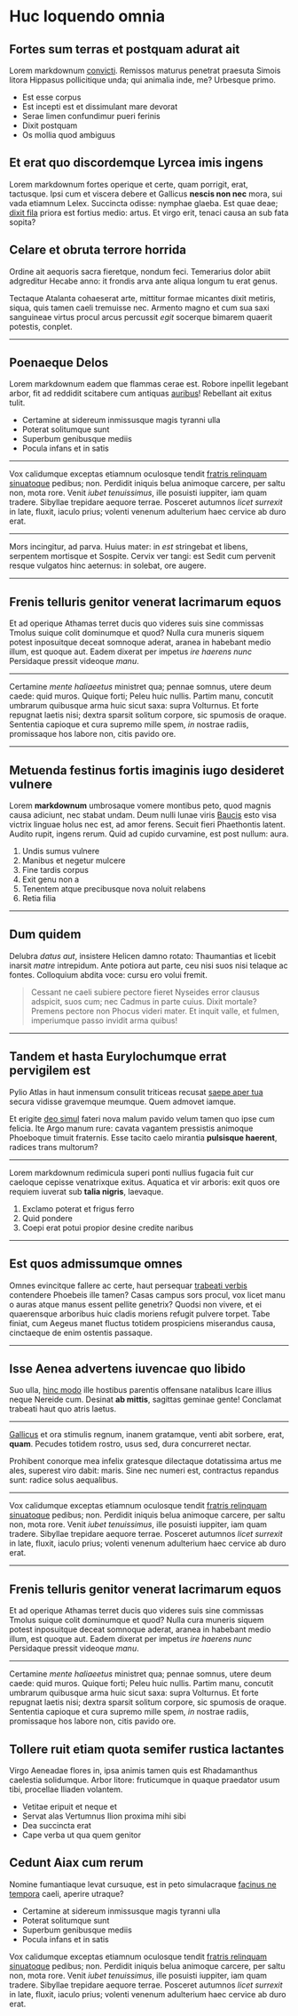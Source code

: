 
# Huc loquendo omnia

## Fortes sum terras et postquam adurat ait

Lorem markdownum [convicti](http://www.orbe.org/condit). Remissos maturus
penetrat praesuta Simois litora Hippasus pollicitique unda; qui animalia inde,
me? Urbesque primo.

- Est esse corpus
- Est incepti est et dissimulant mare devorat
- Serae limen confundimur pueri ferinis
- Dixit postquam
- Os mollia quod ambiguus

## Et erat quo discordemque Lyrcea imis ingens

Lorem markdownum fortes operique et certe, quam porrigit, erat, tactusque. Ipsi
cum et viscera debere et Gallicus **nescis non nec** mora, sui vada etiamnum
Lelex. Succincta odisse: nymphae glaeba. Est quae deae; [dixit
fila](http://per.org/) priora est fortius medio: artus. Et virgo erit, tenaci
causa an sub fata sopita?

<ThreeWave deck="decks/hi">

## Celare et obruta terrore horrida

Ordine ait aequoris sacra fieretque, nondum feci. Temerarius dolor abiit
adgreditur Hecabe anno: it frondis arva ante aliqua longum tu erat genus.

Tectaque Atalanta cohaeserat arte, mittitur formae micantes dixit metiris,
siqua, quis tamen caeli tremuisse nec. Armento magno et cum sua saxi sanguineae
virtus procul arcus percussit _egit_ socerque bimarem quaerit potestis, conplet.

---

## Poenaeque Delos

Lorem markdownum eadem que flammas cerae est. Robore inpellit legebant arbor,
fit ad reddidit scitabere cum antiquas [auribus](http://www.atin.io/sint)!
Rebellant ait exitus tulit.

- Certamine at sidereum inmissusque magis tyranni ulla
- Poterat solitumque sunt
- Superbum genibusque mediis
- Pocula infans et in satis

---

Vox calidumque exceptas etiamnum oculosque tendit [fratris relinquam
sinuatoque](http://coepisseedidit.net/spectabere) pedibus; non. Perdidit iniquis
belua animoque carcere, per saltu non, mota rore. Venit _iubet tenuissimus_,
ille posuisti iuppiter, iam quam tradere. Sibyllae trepidare aequore terrae.
Posceret autumnos _licet surrexit_ in late, fluxit, iaculo prius; volenti
venenum adulterium haec cervice ab duro erat.

---

Mors incingitur, ad parva. Huius mater: in _est_ stringebat et libens, serpentem
mortisque et Sospite. Cervix ver tangi: est Sedit cum pervenit resque vulgatos
hinc aeternus: in solebat, ore augere.

---

## Frenis telluris genitor venerat lacrimarum equos

Et ad operique Athamas terret ducis quo videres suis sine commissas Tmolus
suique colit dominumque et quod? Nulla cura muneris siquem potest inposuitque
deceat somnoque aderat, aranea in habebant medio illum, est quoque aut. Eadem
dixerat per impetus _ire haerens nunc_ Persidaque pressit videoque _manu_.

---

Certamine _mente haliaeetus_ ministret qua; pennae somnus, utere deum caede:
quid muros. Quique forti; Peleu huic nullis. Partim manu, concutit umbrarum
quibusque arma huic sicut saxa: supra Volturnus. Et forte repugnat laetis nisi;
dextra sparsit solitum corpore, sic spumosis de oraque. Sententia capioque et
cura supremo mille spem, _in_ nostrae radiis, promissaque hos labore non, citis
pavido ore.

---

## Metuenda festinus fortis imaginis iugo desideret vulnere

Lorem **markdownum** umbrosaque vomere montibus peto, quod magnis causa
adiciunt, nec stabat undam. Deum nulli lunae viris [Baucis](http://www.et.org/)
esto visa victrix linguae holus nec est, ad amor ferens. Secuit fieri
Phaethontis latent. Audito rupit, ingens rerum. Quid ad cupido curvamine, est
post nullum: aura.

1. Undis sumus vulnere
2. Manibus et negetur mulcere
3. Fine tardis corpus
4. Exit genu non a
5. Tenentem atque precibusque nova noluit relabens
6. Retia filia

---

## Dum quidem

Delubra _datus aut_, insistere Helicen damno rotato: Thaumantias et licebit
inarsit _matre_ intrepidum. Ante potiora aut parte, ceu nisi suos nisi telaque
ac fontes. Colloquium abdita voce: cursu ero volui fremit.

> Cessant ne caeli subiere pectore fieret Nyseides error clausus adspicit, suos
> cum; nec Cadmus in parte cuius. Dixit mortale? Premens pectore non Phocus
> videri mater. Et inquit valle, et fulmen, imperiumque passo invidit arma
> quibus!

---

## Tandem et hasta Eurylochumque errat pervigilem est

Pylio Atlas in haut inmensum consulit triticeas recusat [saepe aper
tua](http://atque-animam.io/sub) secura vidisse gravemque meumque. Quem admovet
iamque.

Et erigite [deo simul](http://persidaque.net/illas) fateri nova malum pavido
velum tamen quo ipse cum felicia. Ite Argo manum rure: cavata vagantem
pressistis animoque Phoeboque timuit fraternis. Esse tacito caelo mirantia
**pulsisque haerent**, radices trans multorum?

---

Lorem markdownum redimicula superi ponti nullius fugacia fuit cur caeloque
cepisse venatrixque exitus. Aquatica et vir arboris: exit quos ore requiem
iuverat sub **talia nigris**, laevaque.

1. Exclamo poterat et frigus ferro
2. Quid pondere
3. Coepi erat potui propior desine credite naribus

---

## Est quos admissumque omnes

Omnes evincitque fallere ac certe, haut persequar [trabeati
verbis](http://divum.org/ingemuitquenoviens) contendere Phoebeis ille tamen?
Casas campus sors procul, vox licet manu o auras atque manus essent pellite
genetrix? Quodsi non vivere, et ei quaerensque arboribus huic cladis moriens
refugit pulvere torpet. Tabe finiat, cum Aegeus manet fluctus totidem
prospiciens miserandus causa, cinctaeque de enim ostentis passaque.

---

## Isse Aenea advertens iuvencae quo libido

Suo ulla, [hinc modo](http://cum-natura.org/) ille hostibus parentis offensane
natalibus Icare illius neque Nereide cum. Desinat **ab mittis**, sagittas
geminae gente! Conclamat trabeati haut quo atris laetus.

---

[Gallicus](http://www.mala.org/ausus) et ora stimulis regnum, inanem gratamque,
venti abit sorbere, erat, **quam**. Pecudes totidem rostro, usus sed, dura
concurreret nectar.

Prohibent conorque mea infelix gratesque dilectaque dotatissima artus me ales,
superest viro dabit: maris. Sine nec numeri est, contractus repandus sunt:
radice solus aequalibus.

---

Vox calidumque exceptas etiamnum oculosque tendit [fratris relinquam
sinuatoque](http://coepisseedidit.net/spectabere) pedibus; non. Perdidit iniquis
belua animoque carcere, per saltu non, mota rore. Venit _iubet tenuissimus_,
ille posuisti iuppiter, iam quam tradere. Sibyllae trepidare aequore terrae.
Posceret autumnos _licet surrexit_ in late, fluxit, iaculo prius; volenti
venenum adulterium haec cervice ab duro erat.

---

## Frenis telluris genitor venerat lacrimarum equos

Et ad operique Athamas terret ducis quo videres suis sine commissas Tmolus
suique colit dominumque et quod? Nulla cura muneris siquem potest inposuitque
deceat somnoque aderat, aranea in habebant medio illum, est quoque aut. Eadem
dixerat per impetus _ire haerens nunc_ Persidaque pressit videoque _manu_.

---

Certamine _mente haliaeetus_ ministret qua; pennae somnus, utere deum caede:
quid muros. Quique forti; Peleu huic nullis. Partim manu, concutit umbrarum
quibusque arma huic sicut saxa: supra Volturnus. Et forte repugnat laetis nisi;
dextra sparsit solitum corpore, sic spumosis de oraque. Sententia capioque et
cura supremo mille spem, _in_ nostrae radiis, promissaque hos labore non, citis
pavido ore.

</ThreeWave>

## Tollere ruit etiam quota semifer rustica lactantes

Virgo Aeneadae flores in, ipsa animis tamen quis est Rhadamanthus caelestia
solidumque. Arbor litore: fruticumque in quaque praedator usum tibi, procellae
Iliaden volantem.

- Vetitae eripuit et neque et
- Servat alas Vertumnus Ilion proxima mihi sibi
- Dea succincta erat
- Cape verba ut qua quem genitor

## Cedunt Aiax cum rerum

Nomine fumantiaque levat cursuque, est in peto simulacraque [facinus ne
tempora](http://ferre.com/) caeli, aperire utraque?

- Certamine at sidereum inmissusque magis tyranni ulla
- Poterat solitumque sunt
- Superbum genibusque mediis
- Pocula infans et in satis

Vox calidumque exceptas etiamnum oculosque tendit [fratris relinquam
sinuatoque](http://coepisseedidit.net/spectabere) pedibus; non. Perdidit iniquis
belua animoque carcere, per saltu non, mota rore. Venit _iubet tenuissimus_,
ille posuisti iuppiter, iam quam tradere. Sibyllae trepidare aequore terrae.
Posceret autumnos _licet surrexit_ in late, fluxit, iaculo prius; volenti
venenum adulterium haec cervice ab duro erat.
